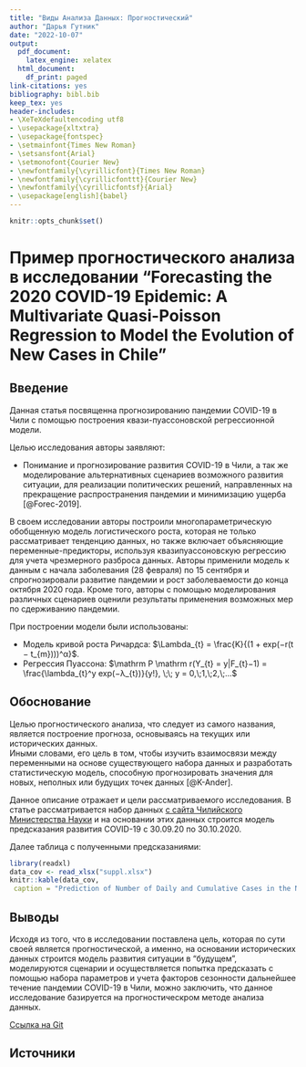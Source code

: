 ```yaml
---
title: "Виды Анализа Данных: Прогностический"
author: "Дарья Гутник"
date: "2022-10-07"
output:
  pdf_document:
    latex_engine: xelatex
  html_document:
    df_print: paged
link-citations: yes
bibliography: bibl.bib
keep_tex: yes
header-includes:
- \XeTeXdefaultencoding utf8
- \usepackage{xltxtra}
- \usepackage{fontspec}
- \setmainfont{Times New Roman}
- \setsansfont{Arial}
- \setmonofont{Courier New}
- \newfontfamily{\cyrillicfont}{Times New Roman}
- \newfontfamily{\cyrillicfonttt}{Courier New}
- \newfontfamily{\cyrillicfontsf}{Arial}
- \usepackage[english]{babel}
---
```


```r
knitr::opts_chunk$set()
```

# Пример прогностического анализа в исследовании "Forecasting the 2020 COVID-19 Epidemic: A Multivariate Quasi-Poisson Regression to Model the Evolution of New Cases in Chile"

## Введение

Данная статья посвященна прогнозированию пандемии COVID-19 в Чили с помощью построения квази-пуассоновской регрессионной модели.

Целью исследования авторы заявляют:

-   Понимание и прогнозирование развития COVID-19 в Чили, а так же моделирование альтернативных сценариев возможного развития ситуации, для реализации политических решений, направленных на прекращение распространения пандемии и минимизацию ущерба [@Forec-2019].

В своем исследовании авторы построили многопараметрическую обобщенную модель логистического роста, которая не только рассматривает тенденцию данных, но также включает объясняющие переменные-предикторы, используя квазипуассоновскую регрессию для учета чрезмерного разброса данных. Авторы применили модель к данным с начала заболевания (28 февраля) по 15 сентября и спрогнозировали развитие пандемии и рост заболеваемости до конца октября 2020 года. Кроме того, авторы с помощью моделирования различных сценариев оценили результаты применения возможных мер по сдерживанию пандемии.

При построении модели были использованы:

* Модель кривой роста Ричардса: $\Lambda_{t} = \frac{K}{(1 + exp(−r(t − t_{m})))^α}$.
* Регрессия Пуассона: $\mathrm P \mathrm r(Y_{t} = y|F_{t}−1) = \frac{\lambda_{t}^y exp(−λ_{t})}{y!}, \;\; y = 0,\;1,\;2,\;...$


## Обоснование

Целью прогностического анализа, что следует из самого названия, является построение прогноза, основываясь на текущих или исторических данных.\
Иными словами, его цель в том, чтобы изучить взаимосвязи между переменными на основе существующего набора данных и разработать статистическую модель, способную прогнозировать значения для новых, неполных или будущих точек данных [@K-Ander].

Данное описание отражает и цели рассматриваемого исследования. В статье рассматривается набор данных [с сайта Чилийского Министерства Науки](https://www.minciencia.gob.cl/covid19) и на основании этих данных строится модель предсказания развития COVID-19 с 30.09.20 по 30.10.2020. 

Далее таблица с полученными предсказаниями:

```r
library(readxl)
data_cov <- read_xlsx("suppl.xlsx")
knitr::kable(data_cov,
 caption = "Prediction of Number of Daily and Cumulative Cases in the No Step-by-Step Scenario")
```


## Выводы

Исходя из того, что в исследовании поставлена цель, которая по сути своей является прогностической, а именно, на основании исторических данных строится модель развития ситуации в "будущем", моделируются сценарии и осуществляется попытка предсказать с помощью набора параметров и учета факторов сезонности дальнейшее течение пандемии COVID-19 в Чили, можно заключить, что данное исследование базируется на прогностическром методе анализа данных.

[Ссылка на Git](https://github.com/DariaGI/R_test)
 


## Источники

